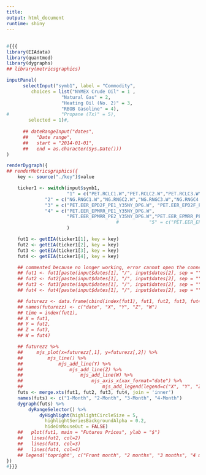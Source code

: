 ```yaml
---
title:
output: html_document
runtime: shiny
---
```



## 

```r
#{{{
library(EIAdata)
library(quantmod)
library(dygraphs)
## library(metricsgraphics)

inputPanel(    
      selectInput("symb1", label = "Commodity", 
		 choices = list("NYMEX Crude Oil" = 1 ,
			       	"Natural Gas" = 2,
			       	"Heating Oil (No. 2)" = 3,
			       	"RBOB Gasoline" = 4),
# 			       	"Propane (Tx)" = 5),
		selected = 1)#,  
    
      ## dateRangeInput("dates", 
      ##   "Date range",
      ##   start = "2014-01-01", 
      ##   end = as.character(Sys.Date()))
)

renderDygraph({
## renderMetricsgraphics({
    key <- source("./key")$value  

    ticker1 <- switch(input$symb1,
                      "1" = c("PET.RCLC1.W","PET.RCLC2.W","PET.RCLC3.W","PET.RCLC4.W"),
		      "2" = c("NG.RNGC1.W","NG.RNGC2.W","NG.RNGC3.W","NG.RNGC4.W"),
		      "3" = c("PET.EER_EPD2F_PE1_Y35NY_DPG.W", "PET.EER_EPD2F_PE2_Y35NY_DPG.W","PET.EER_EPD2F_PE3_Y35NY_DPG.W","PET.EER_EPD2F_PE4_Y35NY_DPG.W"),
		      "4" = c("PET.EER_EPMRR_PE1_Y35NY_DPG.W",
                      "PET.EER_EPMRR_PE2_Y35NY_DPG.W","PET.EER_EPMRR_PE3_Y35NY_DPG.W","PET.EER_EPMRR_PE4_Y35NY_DPG.W")#, 
                                        #           "5" = c("PET.EER_EPLLPA_PE1_Y44MB_DPG.W","PET.EER_EPLLPA_PE2_Y44MB_DPG.W","PET.EER_EPLLPA_PE3_Y44MB_DPG.W","PET.EER_EPLLPA_PE4_Y44MB_DPG.W")
                      )

    fut1 <- getEIA(ticker1[1], key = key)
    fut2 <- getEIA(ticker1[2], key = key)
    fut3 <- getEIA(ticker1[3], key = key)
    fut4 <- getEIA(ticker1[4], key = key)

    ## commented because no longer working, error cannot open the connection ----
    ## fut1 <- fut1[paste(input$dates[1], "/", input$dates[2], sep = "")]
    ## fut2 <- fut2[paste(input$dates[1], "/", input$dates[2], sep = "")]
    ## fut3 <- fut3[paste(input$dates[1], "/", input$dates[2], sep = "")]
    ## fut4 <- fut4[paste(input$dates[1], "/", input$dates[2], sep = "")]

    ## futurezz <- data.frame(cbind(index(fut1), fut1, fut2, fut3, fut4))
    ## names(futurezz) <- c("date", "X", "Y", "Z", "W")
    ## time = index(fut1),
    ## X = fut1,
    ## Y = fut2,
    ## Z = fut3,
    ## W = fut4)

    ## futurezz %>%
    ##     mjs_plot(x=futurezz[,1], y=futurezz[,2]) %>%
    ##         mjs_line() %>%
    ##             mjs_add_line(Y) %>%
    ##                 mjs_add_line(Z) %>%
    ##                     mjs_add_line(W) %>%
    ##                         mjs_axis_x(xax_format="date") %>%
    ##                             mjs_add_legend(legend=c("X", "Y", "Z", "W"))
    futs <- merge.xts(fut1, fut2, fut3, fut4, join = 'inner')
    names(futs) <- c("1-Month", "2-Month", "3-Month", "4-Month")
    dygraph(futs) %>%
        dyRangeSelector() %>%
            dyHighlight(highlightCircleSize = 5, 
              highlightSeriesBackgroundAlpha = 0.2,
              hideOnMouseOut = FALSE)
    ##   plot(fut1, main = "Futures Prices", ylab = "$")
    ##   lines(fut2, col=2)
    ##   lines(fut3, col=3)
    ##   lines(fut4, col=4)
    ## legend('topright', c("Front month", "2 months", "3 months", "4 months"), lty = c(1,1,1,1), col=c(1,2,3,4))
})
#}}}
```
